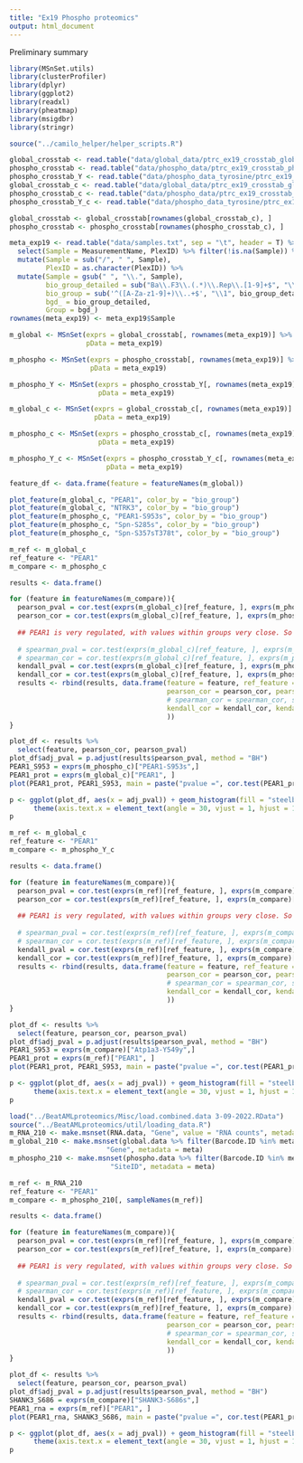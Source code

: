 ---
title: "Ex19 Phospho proteomics"
output: html_document
---

Preliminary summary




```{r include=FALSE}
library(MSnSet.utils)
library(clusterProfiler)
library(dplyr)
library(ggplot2)
library(readxl)
library(pheatmap)
library(msigdbr)
library(stringr)

source("../camilo_helper/helper_scripts.R")

global_crosstab <- read.table("data/global_data/ptrc_ex19_crosstab_global_gene_median_centered.txt", sep = "\t")
phospho_crosstab <- read.table("data/phospho_data/ptrc_ex19_crosstab_phospho_SiteID_median_centered.txt", sep = "\t")
phospho_crosstab_Y <- read.table("data/phospho_data_tyrosine/ptrc_ex19_tyrosene_4925_crosstab_tyrisine_4925_phospho_SiteID_median_centered.txt", sep="\t")
global_crosstab_c <- read.table("data/global_data/ptrc_ex19_crosstab_global_gene_median_centered_corrected.txt", sep = "\t")
phospho_crosstab_c <- read.table("data/phospho_data/ptrc_ex19_crosstab_phospho_SiteID_median_centered_corrected.txt", sep = "\t")
phospho_crosstab_Y_c <- read.table("data/phospho_data_tyrosine/ptrc_ex19_crosstab_phospho_Y_SiteID_median_centered_corrected.txt", sep = "\t")

global_crosstab <- global_crosstab[rownames(global_crosstab_c), ]
phospho_crosstab <- phospho_crosstab[rownames(phospho_crosstab_c), ]

meta_exp19 <- read.table("data/samples.txt", sep = "\t", header = T) %>%
  select(Sample = MeasurementName, PlexID) %>% filter(!is.na(Sample)) %>%
  mutate(Sample = sub("/", " ", Sample),
         PlexID = as.character(PlexID)) %>%
  mutate(Sample = gsub(" ", "\\.", Sample),
         bio_group_detailed = sub("Ba\\.F3\\.(.*)\\.Rep\\.[1-9]+$", "\\1", Sample),
         bio_group = sub('^([A-Za-z1-9]+)\\..+$', "\\1", bio_group_detailed),
         bgd_ = bio_group_detailed,
         Group = bgd_)
rownames(meta_exp19) <- meta_exp19$Sample

m_global <- MSnSet(exprs = global_crosstab[, rownames(meta_exp19)] %>% as.matrix(), 
                   pData = meta_exp19)

m_phospho <- MSnSet(exprs = phospho_crosstab[, rownames(meta_exp19)] %>% as.matrix(), 
                    pData = meta_exp19)

m_phospho_Y <- MSnSet(exprs = phospho_crosstab_Y[, rownames(meta_exp19)] %>% as.matrix(), 
                      pData = meta_exp19)

m_global_c <- MSnSet(exprs = global_crosstab_c[, rownames(meta_exp19)] %>% as.matrix(), 
                     pData = meta_exp19)

m_phospho_c <- MSnSet(exprs = phospho_crosstab_c[, rownames(meta_exp19)] %>% as.matrix(), 
                      pData = meta_exp19)

m_phospho_Y_c <- MSnSet(exprs = phospho_crosstab_Y_c[, rownames(meta_exp19)] %>% as.matrix(), 
                        pData = meta_exp19)

```


```{r}
feature_df <- data.frame(feature = featureNames(m_global))

plot_feature(m_global_c, "PEAR1", color_by = "bio_group")
plot_feature(m_global_c, "NTRK3", color_by = "bio_group")
plot_feature(m_phospho_c, "PEAR1-S953s", color_by = "bio_group")
plot_feature(m_phospho_c, "Spn-S285s", color_by = "bio_group")
plot_feature(m_phospho_c, "Spn-S357sT378t", color_by = "bio_group")
```


```{r}
m_ref <- m_global_c
ref_feature <- "PEAR1"
m_compare <- m_phospho_c

results <- data.frame()

for (feature in featureNames(m_compare)){
  pearson_pval = cor.test(exprs(m_global_c)[ref_feature, ], exprs(m_phospho_c)[feature, ], method = "pearson")[[3]]
  pearson_cor = cor.test(exprs(m_global_c)[ref_feature, ], exprs(m_phospho_c)[feature, ], method = "pearson")[[4]]
  
  ## PEAR1 is very regulated, with values within groups very close. So we use pearson, instead of rank based correlations.
  
  # spearman_pval = cor.test(exprs(m_global_c)[ref_feature, ], exprs(m_phospho_c)[feature, ], method = "spearman")[[3]]
  # spearman_cor = cor.test(exprs(m_global_c)[ref_feature, ], exprs(m_phospho_c)[feature, ], method = "spearman")[[4]]
  kendall_pval = cor.test(exprs(m_global_c)[ref_feature, ], exprs(m_phospho_c)[feature, ], method = "kendall")[[3]]
  kendall_cor = cor.test(exprs(m_global_c)[ref_feature, ], exprs(m_phospho_c)[feature, ], method = "kendall")[[4]]
  results <- rbind(results, data.frame(feature = feature, ref_feature = ref_feature, 
                                       pearson_cor = pearson_cor, pearson_pval = pearson_pval,
                                       # spearman_cor = spearman_cor, spearman_pval = spearman_pval, 
                                       kendall_cor = kendall_cor, kendall_pval = kendall_pval
                                       ))
}

plot_df <- results %>%
  select(feature, pearson_cor, pearson_pval)
plot_df$adj_pval = p.adjust(results$pearson_pval, method = "BH")
PEAR1_S953 = exprs(m_phospho_c)["PEAR1-S953s",]
PEAR1_prot = exprs(m_global_c)["PEAR1", ]
plot(PEAR1_prot, PEAR1_S953, main = paste("pvalue =", cor.test(PEAR1_prot, PEAR1_S953)[[3]]))

p <- ggplot(plot_df, aes(x = adj_pval)) + geom_histogram(fill = "steelblue", color = "black") + 
      theme(axis.text.x = element_text(angle = 30, vjust = 1, hjust = 1)) + ggtitle("Pearson correlation test")
p
```


```{r}
m_ref <- m_global_c
ref_feature <- "PEAR1"
m_compare <- m_phospho_Y_c

results <- data.frame()

for (feature in featureNames(m_compare)){
  pearson_pval = cor.test(exprs(m_ref)[ref_feature, ], exprs(m_compare)[feature, ], method = "pearson")[[3]]
  pearson_cor = cor.test(exprs(m_ref)[ref_feature, ], exprs(m_compare)[feature, ], method = "pearson")[[4]]
  
  ## PEAR1 is very regulated, with values within groups very close. So we use pearson, instead of rank based correlations.
  
  # spearman_pval = cor.test(exprs(m_ref)[ref_feature, ], exprs(m_compare)[feature, ], method = "spearman")[[3]]
  # spearman_cor = cor.test(exprs(m_ref)[ref_feature, ], exprs(m_compare)[feature, ], method = "spearman")[[4]]
  kendall_pval = cor.test(exprs(m_ref)[ref_feature, ], exprs(m_compare)[feature, ], method = "kendall")[[3]]
  kendall_cor = cor.test(exprs(m_ref)[ref_feature, ], exprs(m_compare)[feature, ], method = "kendall")[[4]]
  results <- rbind(results, data.frame(feature = feature, ref_feature = ref_feature, 
                                       pearson_cor = pearson_cor, pearson_pval = pearson_pval,
                                       # spearman_cor = spearman_cor, spearman_pval = spearman_pval, 
                                       kendall_cor = kendall_cor, kendall_pval = kendall_pval
                                       ))
}

plot_df <- results %>%
  select(feature, pearson_cor, pearson_pval)
plot_df$adj_pval = p.adjust(results$pearson_pval, method = "BH")
PEAR1_S953 = exprs(m_compare)["Atp1a3-Y549y",]
PEAR1_prot = exprs(m_ref)["PEAR1", ]
plot(PEAR1_prot, PEAR1_S953, main = paste("pvalue =", cor.test(PEAR1_prot, PEAR1_S953)[[3]]))

p <- ggplot(plot_df, aes(x = adj_pval)) + geom_histogram(fill = "steelblue", color = "black") + 
      theme(axis.text.x = element_text(angle = 30, vjust = 1, hjust = 1)) + ggtitle("Pearson correlation test")
p


```




```{r}

load("../BeatAMLproteomics/Misc/load.combined.data 3-09-2022.RData")
source("../BeatAMLproteomics/util/loading_data.R")
m_RNA_210 <- make.msnset(RNA.data, "Gene", value = "RNA counts", metadata = meta)
m_global_210 <- make.msnset(global.data %>% filter(Barcode.ID %in% meta$Barcode.ID), 
                        "Gene", metadata = meta)
m_phospho_210 <- make.msnset(phospho.data %>% filter(Barcode.ID %in% meta$Barcode.ID), 
                         "SiteID", metadata = meta)

```


```{r}
m_ref <- m_RNA_210
ref_feature <- "PEAR1"
m_compare <- m_phospho_210[, sampleNames(m_ref)]

results <- data.frame()

for (feature in featureNames(m_compare)){
  pearson_pval = cor.test(exprs(m_ref)[ref_feature, ], exprs(m_compare)[feature, ], method = "pearson")[[3]]
  pearson_cor = cor.test(exprs(m_ref)[ref_feature, ], exprs(m_compare)[feature, ], method = "pearson")[[4]]
  
  ## PEAR1 is very regulated, with values within groups very close. So we use pearson, instead of rank based correlations.
  
  # spearman_pval = cor.test(exprs(m_ref)[ref_feature, ], exprs(m_compare)[feature, ], method = "spearman")[[3]]
  # spearman_cor = cor.test(exprs(m_ref)[ref_feature, ], exprs(m_compare)[feature, ], method = "spearman")[[4]]
  kendall_pval = cor.test(exprs(m_ref)[ref_feature, ], exprs(m_compare)[feature, ], method = "kendall")[[3]]
  kendall_cor = cor.test(exprs(m_ref)[ref_feature, ], exprs(m_compare)[feature, ], method = "kendall")[[4]]
  results <- rbind(results, data.frame(feature = feature, ref_feature = ref_feature, 
                                       pearson_cor = pearson_cor, pearson_pval = pearson_pval,
                                       # spearman_cor = spearman_cor, spearman_pval = spearman_pval, 
                                       kendall_cor = kendall_cor, kendall_pval = kendall_pval
                                       ))
}

plot_df <- results %>%
  select(feature, pearson_cor, pearson_pval)
plot_df$adj_pval = p.adjust(results$pearson_pval, method = "BH")
SHANK3_S686 = exprs(m_compare)["SHANK3-S686s",]
PEAR1_rna = exprs(m_ref)["PEAR1", ]
plot(PEAR1_rna, SHANK3_S686, main = paste("pvalue =", cor.test(PEAR1_prot, SHANK3_S686)[[3]]))

p <- ggplot(plot_df, aes(x = adj_pval)) + geom_histogram(fill = "steelblue", color = "black") + 
      theme(axis.text.x = element_text(angle = 30, vjust = 1, hjust = 1)) + ggtitle("Pearson correlation test")
p


```








